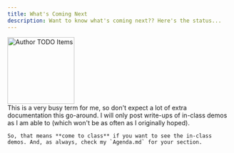 ```yaml
---
title: What's Coming Next
description: Want to know what's coming next?? Here's the status...
---
```



<Image src={todo} alt="Author TODO Items" class="float-end ml-3" width="150" />
<Aside title="Work-In-Progress (WIP)" type="caution">
    This is a very busy term for me, so don't expect a lot of extra documentation this go-around. I will only post write-ups of in-class demos as I am able to (which won't be as often as I originally hoped).

    So, that means **come to class** if you want to see the in-class demos. And, as always, check my `Agenda.md` for your section.
</Aside>
